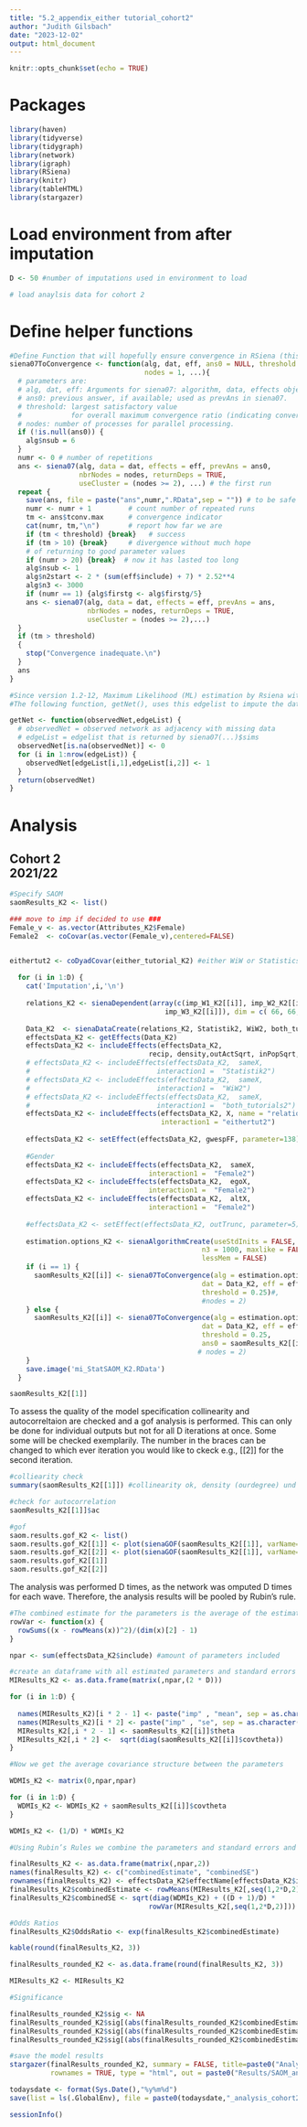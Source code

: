 ---
title: "5.2_appendix_either tutorial_cohort2"
author: "Judith Gilsbach"
date: "2023-12-02"
output: html_document
---

```{r setup, include=FALSE}
knitr::opts_chunk$set(echo = TRUE)
```

# Packages
```{r}
library(haven)
library(tidyverse)
library(tidygraph)
library(network)
library(igraph)
library(RSiena)
library(knitr)
library(tableHTML)
library(stargazer)
```

# Load environment from after imputation
```{r}
D <- 50 #number of imputations used in environment to load

# load anaylsis data for cohort 2
```


# Define helper functions

```{r}
#Define Function that will hopefully ensure convergence in RSiena (this is from Siena Manual)
siena07ToConvergence <- function(alg, dat, eff, ans0 = NULL, threshold = 0.25,
                                 nodes = 1, ...){
  # parameters are:
  # alg, dat, eff: Arguments for siena07: algorithm, data, effects object.
  # ans0: previous answer, if available; used as prevAns in siena07.
  # threshold: largest satisfactory value
  #            for overall maximum convergence ratio (indicating convergence).
  # nodes: number of processes for parallel processing.
  if (!is.null(ans0)) {
    alg$nsub = 6
  }
  numr <- 0 # number of repetitions
  ans <- siena07(alg, data = dat, effects = eff, prevAns = ans0,
                 nbrNodes = nodes, returnDeps = TRUE,
                 useCluster = (nodes >= 2), ...) # the first run
  repeat {
    save(ans, file = paste("ans",numr,".RData",sep = "")) # to be safe
    numr <- numr + 1         # count number of repeated runs
    tm <- ans$tconv.max      # convergence indicator
    cat(numr, tm,"\n")       # report how far we are
    if (tm < threshold) {break}   # success
    if (tm > 10) {break}     # divergence without much hope
    # of returning to good parameter values
    if (numr > 20) {break}  # now it has lasted too long
    alg$nsub <- 1
    alg$n2start <- 2 * (sum(eff$include) + 7) * 2.52**4
    alg$n3 <- 3000
    if (numr == 1) {alg$firstg <- alg$firstg/5}
    ans <- siena07(alg, data = dat, effects = eff, prevAns = ans,
                   nbrNodes = nodes, returnDeps = TRUE,
                   useCluster = (nodes >= 2),...)
  }
  if (tm > threshold)
  {
    stop("Convergence inadequate.\n")
  }
  ans
}

#Since version 1.2-12, Maximum Likelihood (ML) estimation by Rsiena with returnDeps = TRUE returns an edgelist of the final network at the end of the phase 3 simulation.
#The following function, getNet(), uses this edgelist to impute the data.

getNet <- function(observedNet,edgeList) {
  # observedNet = observed network as adjacency with missing data
  # edgeList = edgelist that is returned by siena07(...)$sims
  observedNet[is.na(observedNet)] <- 0
  for (i in 1:nrow(edgeList)) {
    observedNet[edgeList[i,1],edgeList[i,2]] <- 1
  }
  return(observedNet)
}


```

# Analysis

## Cohort 2 <br> 2021/22
```{r}
#Specify SAOM
saomResults_K2 <- list()

### move to imp if decided to use ###
Female_v <- as.vector(Attributes_K2$Female)
Female2  <- coCovar(as.vector(Female_v),centered=FALSE)


eithertut2 <- coDyadCovar(either_tutorial_K2) #either WiW or Statistics tutorial group shared
  
  for (i in 1:D) {
    cat('Imputation',i,'\n')
    
    relations_K2 <- sienaDependent(array(c(imp_W1_K2[[i]], imp_W2_K2[[i]],
                                      imp_W3_K2[[i]]), dim = c( 66, 66, 3)))
  
    Data_K2  <- sienaDataCreate(relations_K2, Statistik2, WiW2, both_tutorials2, Female2,eithertut2) 
    effectsData_K2 <- getEffects(Data_K2)
    effectsData_K2 <- includeEffects(effectsData_K2,
                                  recip, density,outActSqrt, inPopSqrt, inActSqrt, outIso)
    # effectsData_K2 <- includeEffects(effectsData_K2,  sameX,
    #                               interaction1 =  "Statistik2")
    # effectsData_K2 <- includeEffects(effectsData_K2,  sameX,
    #                               interaction1 =  "WiW2")
    # effectsData_K2 <- includeEffects(effectsData_K2,  sameX,
    #                               interaction1 =  "both_tutorials2")
    effectsData_K2 <- includeEffects(effectsData_K2, X, name = "relations_K2",
                                     interaction1 = "eithertut2")
    
    effectsData_K2 <- setEffect(effectsData_K2, gwespFF, parameter=138)
    
    #Gender
    effectsData_K2 <- includeEffects(effectsData_K2,  sameX,
                                  interaction1 =  "Female2")
    effectsData_K2 <- includeEffects(effectsData_K2,  egoX,
                                  interaction1 =  "Female2")
    effectsData_K2 <- includeEffects(effectsData_K2,  altX,
                                  interaction1 =  "Female2")
    
    #effectsData_K2 <- setEffect(effectsData_K2, outTrunc, parameter=5)
    
    estimation.options_K2 <- sienaAlgorithmCreate(useStdInits = FALSE, seed = 312,
                                               n3 = 1000, maxlike = FALSE, cond = FALSE,
                                               lessMem = FALSE)
    if (i == 1) {
      saomResults_K2[[i]] <- siena07ToConvergence(alg = estimation.options_K2,
                                               dat = Data_K2, eff = effectsData_K2,
                                               threshold = 0.25)#,
                                               #nodes = 2)
    } else {
      saomResults_K2[[i]] <- siena07ToConvergence(alg = estimation.options_K2,
                                               dat = Data_K2, eff = effectsData_K2,
                                               threshold = 0.25,
                                               ans0 = saomResults_K2[[i - 1]])#, 
                                              # nodes = 2)
    }
    save.image('mi_StatSAOM_K2.RData') 
  }

saomResults_K2[[1]]

```

To assess the quality of the model specification collinearity and autocorreltaion are checked and a gof analysis is performed. This can only be done for individual outputs but not for all D iterations at once. Some some will be checked exemplarily. The number in the braces can be changed to which ever iteration you would like to ckeck e.g., [[2]] for the second iteration.
```{r}
#colliearity check
summary(saomResults_K2[[1]]) #collinearity ok, density (ourdegree) und gwesp knapp unter der Grenze

#check for autocorrelation
saomResults_K2[[1]]$ac
```

```{r}
#gof
saom.results.gof_K2 <- list()
saom.results.gof_K2[[1]] <- plot(sienaGOF(saomResults_K2[[1]], varName="relations_K2", OutdegreeDistribution))
saom.results.gof_K2[[2]] <- plot(sienaGOF(saomResults_K2[[1]], varName="relations_K2", IndegreeDistribution))
saom.results.gof_K2[[1]]
saom.results.gof_K2[[2]]
```

The analysis was performed D times, as the network was omputed D times for each wave. Therefore, the analysis results will be pooled by Rubin's rule.
```{r}
#The combined estimate for the parameters is the average of the estimates of the D analyses
rowVar <- function(x) {
  rowSums((x - rowMeans(x))^2)/(dim(x)[2] - 1)
}

npar <- sum(effectsData_K2$include) #amount of parameters included

#create an dataframe with all estimated parameters and standard errors
MIResults_K2 <- as.data.frame(matrix(,npar,(2 * D)))

for (i in 1:D) {
  
  names(MIResults_K2)[i * 2 - 1] <- paste("imp" , "mean", sep = as.character(i))
  names(MIResults_K2)[i * 2] <- paste("imp" , "se", sep = as.character(i))
  MIResults_K2[,i * 2 - 1] <- saomResults_K2[[i]]$theta
  MIResults_K2[,i * 2] <-  sqrt(diag(saomResults_K2[[i]]$covtheta))
}

#Now we get the average covariance structure between the parameters

WDMIs_K2 <- matrix(0,npar,npar)

for (i in 1:D) {
  WDMIs_K2 <- WDMIs_K2 + saomResults_K2[[i]]$covtheta
}

WDMIs_K2 <- (1/D) * WDMIs_K2

#Using Rubin’s Rules we combine the parameters and standard errors and complete the procedure

finalResults_K2 <- as.data.frame(matrix(,npar,2))
names(finalResults_K2) <- c("combinedEstimate", "combinedSE")
rownames(finalResults_K2) <- effectsData_K2$effectName[effectsData_K2$include]
finalResults_K2$combinedEstimate <- rowMeans(MIResults_K2[,seq(1,2*D,2)])
finalResults_K2$combinedSE <- sqrt(diag(WDMIs_K2) + ((D + 1)/D) *
                                  rowVar(MIResults_K2[,seq(1,2*D,2)]))

#Odds Ratios
finalResults_K2$OddsRatio <- exp(finalResults_K2$combinedEstimate)

kable(round(finalResults_K2, 3))

finalResults_rounded_K2 <- as.data.frame(round(finalResults_K2, 3))

MIResults_K2 <- MIResults_K2

#Significance

finalResults_rounded_K2$sig <- NA
finalResults_rounded_K2$sig[(abs(finalResults_rounded_K2$combinedEstimate) - abs(finalResults_rounded_K2$combinedSE)*1.96)>0]<- "*"
finalResults_rounded_K2$sig[(abs(finalResults_rounded_K2$combinedEstimate) - abs(finalResults_rounded_K2$combinedSE)*2.58)>0]<- "**"
finalResults_rounded_K2$sig[(abs(finalResults_rounded_K2$combinedEstimate) - abs(finalResults_rounded_K2$combinedSE)*3.29)>0]<- "***"

#save the model results
stargazer(finalResults_rounded_K2, summary = FALSE, title=paste0("Analysis results cohort 2, 1st wave imputed with stationary SAOM ",D,"imputations"),
          rownames = TRUE, type = "html", out = paste0("Results/SAOM_analysis_results_K2_either_",D,"_imputations.html"))

```

```{r}
todaysdate <- format(Sys.Date(),"%y%m%d")
save(list = ls(.GlobalEnv), file = paste0(todaysdate,"_analysis_cohort2_environment_",D,"imp","_either_tutorial.Rdata"))
```

```{r}
sessionInfo()
```
